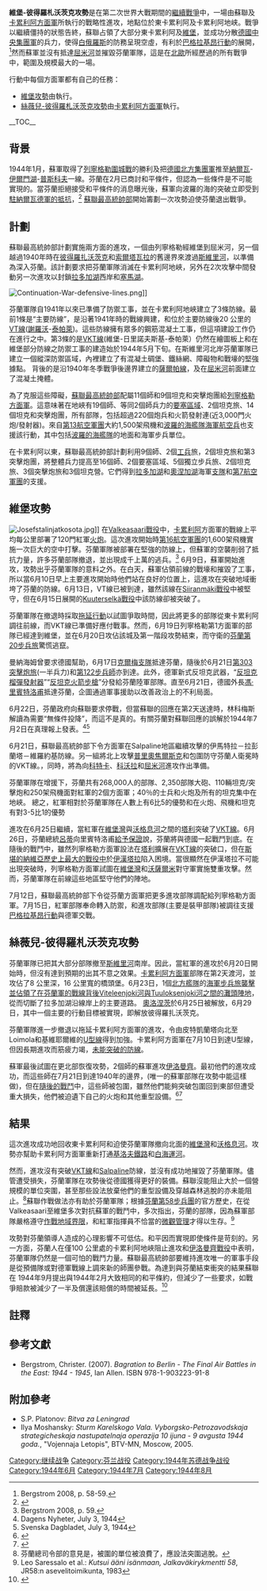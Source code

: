 {{Rough translation}}
{{noteTA
|G1=Military
|G2=Shipname
|G3=地名
}}
{{Infobox Military Conflict
|conflict=維堡-彼得羅札沃茨克攻勢
|partof=[[第二次世界大戰|第二次世界大戰]][[德蘇戰爭|德蘇戰爭]]
|date=1944年6月9日 - 1944年8月9日
|place=[[蘇聯|蘇聯]][[東卡累利阿|東卡累利阿]]及[[卡累利阿地峽|卡累利阿地峽]]
|result=沒有勝負
|combatant1={{FIN}} 
|combatant2=[[File:Flag_of_the_Soviet_Union_(1924–1955).svg|22px]] [[苏联|苏联]]
|commander1=[[File:Flag_of_Finland.svg|22px]] [[卡爾·古斯塔夫·埃米爾·曼納海姆|卡爾·古斯塔夫·埃米爾·曼納海姆]]<br />[[File:Flag_of_Finland.svg|22px]] {{tsl|en|Karl Lennart Oesch|卡爾·倫納爾特·厄什}}
|commander2=[[File:Flag_of_the_Soviet_Union_(1924–1955).svg|22px]] [[列昂尼德·戈沃羅夫|列昂尼德·戈沃羅夫]]<br />[[File:Flag_of_the_Soviet_Union_(1924–1955).svg|22px]] [[基里爾·梅列茨科夫|基里爾·梅列茨科夫]]
|strength1= 最初：75,000人<br />增援後：268,000人<br />1,930門火炮<br />110輛坦克<br />248架飛機
|strength2=450,000人<br />10,500門火炮<br />800輛坦克<br />1,600架飛機
|casualties1=18,000人陣亡<br />45,000人受傷<br />3,000人被俘
|casualties2=23,000人陣亡<br />72,000人受傷<ref>Krivocheev - Soviet & Russian wars during the 20th century</ref>
}}
{{Campaignbox Axis-Soviet War}}
{{Campaignbox Continuation War}}
{{Campaignbox Stalin's ten blows}}
'''維堡-彼得羅札沃茨克攻勢'''是在第二次世界大戰期間的[[繼續戰爭|繼續戰爭]]中，一場由蘇聯{{tsl|en|Leningrad Front|列寧格勒方面軍|列寧格勒}}及[[卡累利阿方面軍|卡累利阿方面軍]]所執行的戰略性進攻，地點位於東卡累利阿及卡累利阿地峡。戰爭以繼續僵持的狀態告終，蘇聯占領了大部分東卡累利阿及[[維堡|維堡]]，並成功分散[[德國中央集團軍|德國中央集團軍]]的兵力，使得[[白俄羅斯|白俄羅斯]]的防務呈現空虛，有利於[[巴格拉基昂行動|巴格拉基昂行動]]的展開，<ref>Bergstrom 2008, p. 58-59.</ref>然而蘇軍並沒有抵達[[屈米河|屈米河]]並摧毀芬蘭軍隊，這是在[[北歐|北歐]]所經歷過的所有戰爭中，範圍及規模最大的一場。

行動中每個方面軍都有自己的任務：
* [[維堡-彼得羅扎沃茨克攻勢#維堡攻勢|維堡攻勢]]由{{tsl|en|Leningrad Front|列寧格勒方面軍}}執行。
* [[維堡-彼得羅扎沃茨克攻勢#絲薇兒-彼得羅札沃茨克攻勢|絲薇兒-彼得羅札沃茨克攻勢]]由[[卡累利阿方面軍|卡累利阿方面軍]]執行。

__TOC__

== 背景 ==
1944年1月，蘇軍取得了[[列寧格勒圍城戰|列寧格勒圍城戰]]的勝利及把[[德國北方集團軍|德國北方集團軍]]推至[[納爾瓦|納爾瓦]]-[[伊爾門湖|伊爾門湖]]-[[普斯科夫|普斯科夫]]一線。芬蘭在2月已商討和平條件，但認為一些條件是不可能實現的。當芬蘭拒絕接受和平條件的消息曝光後，蘇軍向波羅的海的突破立即受到[[納爾瓦戰役_(1944年)|駐納爾瓦德軍的抵抗]]，<ref name=newton>{{cite book|author=Steven H. Newton|title=Retreat from Leningrad : Army Group North, 1944/1945|publisher=Schiffer Books|location=Atglen, Philadelphia|year=1995}}</ref> [[蘇聯最高統帥部|蘇聯最高統帥部]]開始籌劃一次攻勢迫使芬蘭退出戰爭。

== 計劃 ==
蘇聯最高統帥部計劃實施兩方面的進攻，一個由列寧格勒經維堡到屈米河，另一個越過1940年時在[[彼得羅扎沃茨克|彼得羅扎沃茨克]]和[[索爾塔瓦拉|索爾塔瓦拉]]的舊邊界來渡過[[斯維里河|斯維里河]]，以準備為深入芬蘭。該計劃要求把芬蘭軍隊消滅在卡累利阿地峽，另外在2次攻擊中間發動另一次進攻以封鎖[[拉多加湖|拉多加湖]]西岸和[[塞馬湖|塞馬湖]]。

[[File:Continuation-War-defensive-lines.png|thumb]]]]

芬蘭軍隊自1941年以來已準備了防禦工事，並在卡累利阿地峽建立了3條防線。最前1條是“主要防線”，是沿著1941年時的戰線興建，和位於主要防線後20 公里的[[VT線|VT線]]([[謝羅沃|謝羅沃]]-[[泰帕萊|泰帕萊]])。這些防線擁有眾多的鋼筋混凝土工事，但這項建設工作仍在進行之中。第3條的是[[VKT線|VKT線]](維堡-日里諾夫斯基-泰帕萊）仍然在繪圖板上和在維堡部分防線之防禦工事的建造始於1944年5月下旬。在斯維里河北岸芬蘭軍隊已建立一個縱深防禦區域，內裡建立了有混凝土碉堡、鐵絲網、障礙物和戰壕的堅強據點。 背後的是沿1940年冬季戰爭後邊界建立的[[薩爾帕線|薩爾帕線]]，及在[[屈米河|屈米河]]前面建立了混凝土掩體。

為了克服這些障礙，[[蘇聯最高統帥部|蘇聯最高統帥部]]配屬11個師和9個坦克和突擊炮團給[[列寧格勒方面軍|列寧格勒方面軍]]。這意味著在地峽有19個師、等同2個師兵力的[[要塞區域|要塞區域]]、2個坦克旅、14個坦克和突擊炮團，所有部隊，包括超過220個炮兵和火箭發射連(近3,000門火炮/發射器)。來自[[第13航空軍團|第13航空軍團]]大約1,500架飛機和[[波羅的海艦隊海軍航空兵|波羅的海艦隊海軍航空兵]]也支援該行動，其中包括[[波羅的海艦隊|波羅的海艦隊]]的地面和海軍步兵單位。

在卡累利阿以東，蘇聯最高統帥部計劃利用9個師、2個[[工兵|工兵]]旅，2個坦克旅和第3突擊炮團，將整體兵力提高至16個師、2個要塞區域、5個獨立步兵旅、2個坦克旅、3個突擊炮旅和3個坦克營。它們得到[[拉多加軍事海軍艦隊|拉多加湖]]和[[奧涅加軍事海軍艦隊|奧涅加湖]]海軍[[支隊|支隊]]和[[第7航空軍團|第7航空軍團]]的支援。

== 維堡攻勢 ==
[[File:Josefstalinjatkosota.jpg|thumb]]]]
在[[Valkeasaari戰役|Valkeasaari戰役]]中，[[卡累利阿|卡累利阿]]方面軍的戰線上平均每公里部署了120門紅軍[[火炮|火炮]]。這次進攻開始時[[蘇聯第16航空軍團|第16航空軍團]]的1,600架飛機實施一次巨大的空中打擊。芬蘭軍隊被部署在堅強的防線上，但蘇軍的空襲削弱了抵抗力量，許多芬蘭部隊撤退，並出現成千上萬的逃兵。<ref>Bergstrom 2008, p. 59.</ref>
6月9日，蘇軍開始進攻，攻勢出乎芬蘭軍隊的意料之外。在白天，蘇軍佔領前線的戰壕和摧毀了工事，所以當6月10日早上主要進攻開始時他們站在良好的位置上，這進攻在突破地域衝垮了芬蘭的防線。6月13日，VT線已被到達，雖然該線在[[Siiranmäki戰役|Siiranmäki戰役]]中被堅守，但在6月15日展開的[[Kuuterselkä戰役|Kuuterselkä戰役]]中該防線卻被突破了。

芬蘭軍隊在撤退時採取[[拖延行動|拖延行動]]以試圖爭取時間，因此將更多的部隊從東卡累利阿調往前線，而VKT線已準備好應付戰事。然而，6月19日列寧格勒第1方面軍的部隊已經達到維堡，並在6月20日攻佔該城及第一階段攻勢結束，而守衛的[[芬蘭第20步兵旅|芬蘭第20步兵旅]]驚慌逃竄。

曼納海姆曾要求德國幫助，6月17日[[克爾梅支隊|克爾梅支隊]]抵達芬蘭，隨後於6月21日[[第303突擊炮旅|第303突擊炮旅]](一半兵力)和[[德軍第122步兵師|第122步兵師]]亦到達。此外，德軍新式反坦克武器，“[[Panzerfaust|反坦克榴彈發射器]]”“[[Panzerschreck|反坦克火箭步槍]]”分發給芬蘭陸軍部隊。直至6月21日，德國外長[[約阿希姆·馮·里賓特洛甫|馮·里賓特洛甫]]抵達芬蘭，企圖通過軍事援助以改善政治上的不利局面。

6月22日，芬蘭政府向蘇聯要求停戰，但當蘇聯的回應在第2天送達時，林科梅斯解讀為需要“無條件投降”，而這不是真的。有關芬蘭對蘇聯回應的誤解於1944年7月2日在真理報上發表。<ref>Dagens Nyheter, July 3, 1944</ref><ref>Svenska Dagbladet, July 3, 1944</ref>

6月21日，蘇聯最高統帥部下令方面軍在Salpaline地區繼續攻擊的伊馬特拉－拉彭蘭塔－維羅約基防線。另一組將北上攻擊[[普里奧焦爾斯克|普里奧焦爾斯克]]和包圍防守芬蘭人衛冕時的VKT線。，同時，將為向[[科特卡|科特卡]]、[[科沃拉|科沃拉]]和[[屈米河|屈米河]]進攻作出準備。

芬蘭軍隊在增援下，芬蘭共有268,000人的部隊、2,350部隊大砲、110輛坦克/突擊炮和250架飛機面對紅軍的2個方面軍；40％的士兵和火炮及所有的坦克集中在地峽。 
總之，紅軍相對於芬蘭軍隊在人數上有6比5的優勢和在火炮、飛機和坦克有對3-5比1的優勢

進攻在6月25日繼續，當紅軍在[[維堡灣|維堡灣]]與[[沃格息河|沃格息河]]之間的[[塔利|塔利]]突破了[[VKT線|VKT線]]。6月26日，芬蘭總統[[里斯托·呂蒂|呂蒂]]向里賓特洛甫[[呂蒂-里賓特洛甫協議|給予保證]]說，芬蘭將與德國一起戰鬥到底。在隨後的戰鬥中，雖然列寧格勒方面軍設法在[[塔利|塔利]]擴展在[[VKT線|VKT線]]的突破口，但在[[塔利-伊漢塔拉戰役|斯堪的納維亞歷史上最大的戰役中]]於[[伊漢塔拉|伊漢塔拉]]陷入困境。當很顯然在伊漢塔拉不可能出現突破時，列寧格勒方面軍試圖在[[維堡灣戰役(1944年)|維堡灣]]和[[沃薩爾米戰役|沃薩爾米]]對守軍實施雙重攻擊。然而，芬蘭軍隊在前線這些地區堅守他們的陣地。

7月12日，蘇聯最高統帥部下令從芬蘭方面軍把更多進攻部隊調配給列寧格勒方面軍。7月15日，紅軍部隊奉命轉入防禦，和進攻部隊(主要是裝甲部隊)被調往支援[[巴格拉基昂行動|巴格拉基昂行動]]與德軍交戰。

== 絲薇兒-彼得羅札沃茨克攻勢 ==

芬蘭軍隊已把其大部分部隊撤至[[斯維里河|斯維里河]]南岸。因此，當紅軍的進攻於6月20日開始時，但沒有達到預期的出其不意之效果。[[卡累利阿方面軍|卡累利阿方面軍]]部隊在第2天渡河，並攻佔了8 公里深，16 公里寬的橋頭堡。6月23日，1個[[北方艦隊|北方艦隊]]的[[海軍步兵旅|海軍步兵旅]][[第二次圖洛斯戰役|襲擊並佔領了在芬蘭軍的戰線背後Viteleenjoki河與Tuuloksenjoki河之間的灘頭陣地]]，從而切斷了拉多加湖沿線岸上的主要道路。 [[奧洛涅茨|奧洛涅茨]]於6月25日被解放，6月29日，其中一個主要的行動目標被實現，即解放彼得羅扎沃茨克。

芬蘭軍隊進一步撤退以拖延卡累利阿方面軍的進攻，令由皮特凱蘭塔向北至Loimola和基維耶爾維的[[U型線|U型線]]得到加強。卡累利阿方面軍在7月10日到達U型線，但因長期進攻而筋疲力竭，[[Nietjärvi戰役|未能突破的防線]]。

蘇軍最後試圖在更北部恢復攻勢，2個師的蘇軍進攻[[伊洛曼齊|伊洛曼齊]]。最初他們的進攻成功，而這些師在7月21日到達1940年的邊界，(唯一的蘇軍部隊在攻勢中能這樣做)，但在[[伊洛曼齊戰役|隨後的戰鬥]]中，這些師被包圍，雖然他們能夠突破包圍回到東部但遭受重大損失，他們被迫遺下自己的火炮和其他重型設備。<ref name=juutilainen>{{cite book|author=Juutilainen, Antti|title=Ilomantsi, lopultakin voitto|pages= 145–147|year= 1994|publisher=Sotahistoriallinen seura|location=Rauma}}</ref><ref name=mannerheim_2>{{cite book|author=Mannerheim, G|title=Mannerheim, muistelmat, toinen osa|pages= 459–460|year= 1952|publisher=Otava|location=Helsinki}}</ref>

== 結果 ==

這次進攻成功地回收東卡累利阿和迫使芬蘭軍隊撤向北面的[[維堡灣|維堡灣]]和[[沃格息河|沃格息河]]。攻勢亦幫助卡累利阿方面軍重新打通[[基洛夫鐵路|基洛夫鐵路]]和[[白海運河|白海運河]]。

然而，進攻沒有突破[[VKT線|VKT線]]和[[Salpaline|Salpaline]]防線，並沒有成功地摧毀了芬蘭軍隊。儘管遭受損失，芬蘭軍隊在攻勢後從德國獲得更好的裝備。蘇聯沒能阻止大於一個營規模的單位突圍，甚至那些設法放棄他們的重型設備及穿越森林逃脫的亦未能阻止。<ref>芬蘭總司令部的意見是，被圍的單位被浪費了，應設法突圍逃脫。</ref>蘇聯作戰做法亦有助於芬蘭軍隊；根據[[芬蘭第58步兵團|芬蘭第58步兵團]]的官方歷史，在從Valkeasaari至維堡多次對抗蘇軍的戰鬥中，多次指出，芬蘭的部隊，因為蘇軍部隊嚴格遵守[[作戰地域界限|作戰地域界限]]，和紅軍指揮員不恰當的[[微觀管理|微觀管理]]才得以生存。<ref>Leo Saressalo et al.: ''Kutsui ääni isänmaan, Jalkaväkirykmentti 58'', JR58:n asevelitoimikunta, 1983</ref>

攻勢對芬蘭領導人造成的心理影響不可低估。和平因而實現即使條件是苛刻的。另一方面，芬蘭人在僅100 公里處的卡累利阿地峽阻止進攻和[[伊洛曼齊戰役|伊洛曼齊戰役]]中表明，芬蘭軍隊仍然是一個可怕的戰鬥力量。蘇聯最高統帥部要維持進攻唯一的軍事手段是從預備隊或對德軍戰線上調來新的師團參戰。為達到與芬蘭結束衝突的結果蘇聯在 1944年9月提出與1944年2月大致相同的和平條約，但減少了一些要求，如戰爭賠款被減少了一半及償還該賠償的時間被延長。<ref name=mannerheim>{{cite book|author=Mannerheim, G|title=Mannerheim, muistelmat, toinen osa|pages= 435, 482|year= 1952|publisher=Otava|location=Helsinki}}</ref>

== 註釋 ==
{{reflist|2}}

==參考文獻==
{{refbegin}}
* Bergstrom, Christer. (2007). ''Bagration to Berlin - The Final Air Battles in the East: 1944 - 1945'', Ian Allen. ISBN 978-1-903223-91-8
{{refend}}

== 附加參考 ==
{{refbegin}}
* S.P. Platonov: ''Bitva za Leningrad''
* Ilya Moshansky: ''Sturm Karelskogo Vala. Vyborgsko-Petrozavodskaja strategicheskaja nastupatelnaja operazija 10 ijuna - 9 avgusta 1944 goda.'', "Vojennaja Letopis", BTV-MN, Moscow, 2005.
{{refend}}

{{World War II}}

[[Category:继续战争|Category:继续战争]]
[[Category:芬兰战役|Category:芬兰战役]]
[[Category:1944年苏德战争战役|Category:1944年苏德战争战役]]
[[Category:1944年6月|Category:1944年6月]]
[[Category:1944年7月|Category:1944年7月]]
[[Category:1944年8月|Category:1944年8月]]